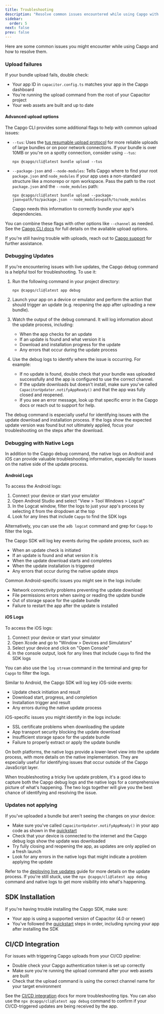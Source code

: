 ```yaml
---
title: Troubleshooting
description: "Resolve common issues encountered while using Capgo with detailed troubleshooting steps and advanced options for upload and debugging."
sidebar:
  order: 5
next: false
prev: false
---
```


Here are some common issues you might encounter while using Capgo and how to resolve them.

### Upload failures

If your bundle upload fails, double check:
- Your app ID in `capacitor.config.ts` matches your app in the Capgo dashboard
- You're running the upload command from the root of your Capacitor project 
- Your web assets are built and up to date

#### Advanced upload options

The Capgo CLI provides some additional flags to help with common upload issues:

- `--tus`: Uses the [tus resumable upload protocol](https://tus.io/) for more reliable uploads of large bundles or on poor network connections. If your bundle is over 10MB or you're on a spotty connection, consider using `--tus`:
  ```shell
  npx @capgo/cli@latest bundle upload --tus
  ```

- `--package-json` and `--node-modules`: Tells Capgo where to find your root `package.json` and `node_modules` if your app uses a non-standard structure like a monorepo or npm workspace. Pass the path to the root `package.json` and the `--node_modules` path:
  ```shell
  npx @capgo/cli@latest bundle upload --package-json=path/to/package.json --node_modules=path/to/node_modules
  ```
  Capgo needs this information to correctly bundle your app's dependencies.

You can combine these flags with other options like `--channel` as needed. See the [Capgo CLI docs](/docs/cli/overview/) for full details on the available upload options.

If you're still having trouble with uploads, reach out to [Capgo support](https://support.capgo.app) for further assistance.

### Debugging Updates

If you're encountering issues with live updates, the Capgo debug command is a helpful tool for troubleshooting. To use it:

1. Run the following command in your project directory:
   ```shell
   npx @capgo/cli@latest app debug
   ```

2. Launch your app on a device or emulator and perform the action that should trigger an update (e.g. reopening the app after uploading a new bundle).

3. Watch the output of the debug command. It will log information about the update process, including:
   - When the app checks for an update
   - If an update is found and what version it is
   - Download and installation progress for the update
   - Any errors that occur during the update process

4. Use the debug logs to identify where the issue is occurring. For example:
   - If no update is found, double check that your bundle was uploaded successfully and the app is configured to use the correct channel.
   - If the update downloads but doesn't install, make sure you've called `CapacitorUpdater.notifyAppReady()` and that the app was fully closed and reopened.
   - If you see an error message, look up that specific error in the Capgo docs or reach out to support for help.

The debug command is especially useful for identifying issues with the update download and installation process. If the logs show the expected update version was found but not ultimately applied, focus your troubleshooting on the steps after the download.

### Debugging with Native Logs

In addition to the Capgo debug command, the native logs on Android and iOS can provide valuable troubleshooting information, especially for issues on the native side of the update process.

#### Android Logs

To access the Android logs:

1. Connect your device or start your emulator
2. Open Android Studio and select "View > Tool Windows > Logcat" 
3. In the Logcat window, filter the logs to just your app's process by selecting it from the dropdown at the top
4. Look for any lines that include `Capgo` to find the SDK logs

Alternatively, you can use the `adb logcat` command and grep for `Capgo` to filter the logs.

The Capgo SDK will log key events during the update process, such as:
- When an update check is initiated
- If an update is found and what version it is
- When the update download starts and completes
- When the update installation is triggered
- Any errors that occur during the native update steps

Common Android-specific issues you might see in the logs include:
- Network connectivity problems preventing the update download
- File permissions errors when saving or reading the update bundle
- Out of storage space for the update bundle
- Failure to restart the app after the update is installed

#### iOS Logs

To access the iOS logs:

1. Connect your device or start your simulator
2. Open Xcode and go to "Window > Devices and Simulators"
3. Select your device and click on "Open Console"
4. In the console output, look for any lines that include `Capgo` to find the SDK logs

You can also use the `log stream` command in the terminal and grep for `Capgo` to filter the logs.

Similar to Android, the Capgo SDK will log key iOS-side events:
- Update check initiation and result
- Download start, progress, and completion
- Installation trigger and result
- Any errors during the native update process

iOS-specific issues you might identify in the logs include:
- SSL certificate problems when downloading the update
- App transport security blocking the update download 
- Insufficient storage space for the update bundle
- Failure to properly extract or apply the update bundle

On both platforms, the native logs provide a lower-level view into the update process, with more details on the native implementation. They are especially useful for identifying issues that occur outside of the Capgo JavaScript layer.

When troubleshooting a tricky live update problem, it's a good idea to capture both the Capgo debug logs and the native logs for a comprehensive picture of what's happening. The two logs together will give you the best chance of identifying and resolving the issue.

### Updates not applying

If you've uploaded a bundle but aren't seeing the changes on your device:
- Make sure you've called `CapacitorUpdater.notifyAppReady()` in your app code as shown in the [quickstart](/docs/getting-started/quickstart)  
- Check that your device is connected to the internet and the Capgo debug logs show the update was downloaded
- Try fully closing and reopening the app, as updates are only applied on a fresh launch
- Look for any errors in the native logs that might indicate a problem applying the update

Refer to the [deploying live updates](/docs/getting-started/deploy) guide for more details on the update process. If you're still stuck, use the `npx @capgo/cli@latest app debug` command and native logs to get more visibility into what's happening.

## SDK Installation

If you're having trouble installing the Capgo SDK, make sure:
- Your app is using a supported version of Capacitor (4.0 or newer)
- You've followed the [quickstart](/docs/getting-started/quickstart) steps in order, including syncing your app after installing the SDK

## CI/CD Integration 

For issues with triggering Capgo uploads from your CI/CD pipeline:
- Double check your Capgo authentication token is set up correctly 
- Make sure you're running the upload command after your web assets are built
- Check that the upload command is using the correct channel name for your target environment

See the [CI/CD integration](/docs/getting-started/cicd-integration/) docs for more troubleshooting tips. You can also use the `npx @capgo/cli@latest app debug` command to confirm if your CI/CD-triggered updates are being received by the app.
